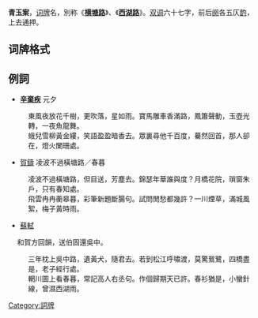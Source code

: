 {{unreferenced|time=2015-02-18T00:54:06+00:00}}
'''青玉案'''，[[词牌|词牌]]名，別称《'''[[横塘路|横塘路]]'''》、《'''[[青玉案|西湖路]]'''》。[[双调|双调]]六十七字，前后[[阕|阕]]各五仄[[韵|韵]]，上去通押。

== 词牌格式 ==
{{平仄|
平平仄仄平平仄，仄仄仄平平仄（ 上三下三 ）。仄仄平平平仄仄。仄平平仄，仄平平仄，仄仄平平仄。

平平仄仄平平仄，仄仄平平仄平仄。仄仄平平平仄仄。仄平平仄，仄平平仄，仄仄平平仄。}}

==例詞==
{{wikisource}}
*'''[[辛棄疾|辛棄疾]]''' 元夕
: 東風夜放花千樹，更吹落，星如雨。寶馬雕車香滿路，鳳簫聲動，玉壺光轉，一夜魚龍舞。
: 蛾兒雪柳黃金縷，笑語盈盈暗香去。眾裏尋他千百度，驀然回首，那人卻在，燈火闌珊處。

*[[賀鑄|賀鑄]] 凌波不過橫塘路／春暮
: 凌波不過橫塘路，但目送，芳塵去。錦瑟年華誰與度？月橋花院，瑣窗朱戶，只有春知處。
: 飛雲冉冉蘅皋暮，彩筆新題斷腸句。試問閒愁都幾許？一川煙草，滿城風絮，梅子黃時雨。

*[[蘇軾|蘇軾]]
　
和賀方回韻，送伯固還吳中。
　
: 三年枕上吳中路，遺黃犬，隨君去。若到松江呼嘯渡，莫驚鴛鷺，四橋盡是，老子經行處。
: 輞川圖上看春暮，常記高人右丞句。作個歸期天已許。春衫猶是，小蠻針線，曾濕西湖雨。

{{詞牌}}
[[Category:詞牌|Category:詞牌]]